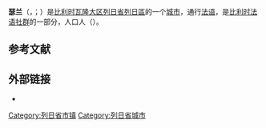 {{noteTA|G1=比利时地名}}
{{Infobox Belgium municipality
|name             = 瑟兰
|native_name      = <small>{{native name|fr|Seraing}}<br>{{native name|wa|Serè}}</small>
|type             = {{BEL}}[[比利时城市列表|城市]]
|picture          = Seraing - Casa de la vila.jpg
|picture-legend   = 市政厅
|map              = Seraing Liège Belgium Map.svg
|map-legend       = 瑟兰在[[列日省|列日省]]的位置
|arms             = Héraldique Ville be Seraing.svg
|flag             = Flag of Seraing.svg
|region           = {{BE-REG-WAL}}
|community        = {{BE-FR}}
|province         = {{BE-PROV-LG}}
|arrondissement   = [[列日區_(比利時)|列日區]]
|nis              = 62096
|pyramid-date=01/01/2006
|0-19=23.11
|20-64=52.62
|65=19.17
|foreigners=14.70
|foreigners-date  = 01/07/2005
|mayor            = Francis Bekaert ([[社会党_(比利时)|PS]])
|majority         = [[社会党_(比利时)|PS]]
|postal-codes     = 4100, 4101, 4102
|telephone-area   = 04
|web              = [http://www.seraing.be/ www.seraing.be]
|coordinates      = {{coord|50|35|N|05|30|E|region:BE|display=inline,title}}
}}
'''瑟兰'''（{{lang-fr|Seraing}}，{{IPA-fr|səʁɛ̃}}；{{lang-wa|Serè}}）是[[比利时|比利时]][[瓦隆大区|瓦隆大区]][[列日省|列日省]][[列日區_(比利時)|列日區]]的一个[[比利时城市列表|城市]]，通行[[法语|法语]]，是[[比利时法语社群|比利时法语社群]]的一部分，人口{{wikidata|property|normal+|P1082}}人（{{wikidata|qualifier|P1082|P585}}）。

== 参考文献 ==
{{Reflist}}

==外部链接==
* {{Commons category-inline|Seraing}}

{{列日省市镇}}
{{Authority control}}
{{DEFAULTSORT:Seraing}}
[[Category:列日省市镇|Category:列日省市镇]]
[[Category:列日省城市|Category:列日省城市]]
{{Liège-geo-stub}}